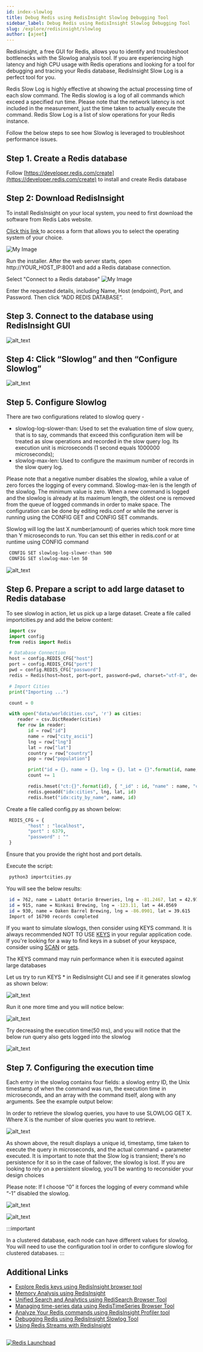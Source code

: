 ```yaml
---
id: index-slowlog
title: Debug Redis using RedisInsight Slowlog Debugging Tool
sidebar_label: Debug Redis using RedisInsight Slowlog Debugging Tool
slug: /explore/redisinsight/slowlog
author: [ajeet]
---
```




RedisInsight, a free GUI for Redis, allows you to identify and troubleshoot bottlenecks with the Slowlog analysis tool. If you are experiencing high latency and high CPU usage with Redis operations and looking for a tool for debugging and tracing your Redis database, RedisInsight Slow Log is a perfect tool for you.

Redis Slow Log is highly effective at showing the actual processing time of each slow command. The Redis slowlog is a log of all commands which exceed a specified run time. Please note that the network latency is not included in the measurement, just the time taken to actually execute the command. Redis Slow Log is a list of slow operations for your Redis instance.

Follow the below steps to see how Slowlog is leveraged to troubleshoot performance issues.

## Step 1. Create a Redis database

Follow [https://developer.redis.com/create](https://developer.redis.com/create) to install and create Redis database

## Step 2: Download RedisInsight


To install RedisInsight on your local system, you need to first download the software from Redis Labs website.

[Click this link ](https://redis.com/redis-enterprise/redis-insight/#insight-form) to access a form that allows you to select the operating system of your choice.

![My Image](images/redisinsightinstall.png)


Run the installer. After the web server starts, open http://YOUR_HOST_IP:8001 and add a Redis database connection.

Select "Connect to a Redis database"
![My Image](images/redisinsight4.png)

Enter the requested details, including Name, Host (endpoint), Port, and Password.  Then click “ADD REDIS DATABASE”.

## Step 3. Connect to the database using RedisInsight GUI


![alt_text](images/image1.png "image_tooltip")


## Step 4: Click “Slowlog” and then “Configure Slowlog”


![alt_text](images/image2.png "image_tooltip")


## Step 5. Configure Slowlog

There are two configurations related to slowlog query - 



- slowlog-log-slower-than: Used to set the evaluation time of slow query, that is to say, commands that exceed this configuration item will be treated as slow operations and recorded in the slow query log. Its execution unit is microseconds (1 second equals 1000000 microseconds);
- slowlog-max-len: Used to configure the maximum number of records in the slow query log.

Please note that a negative number disables the slowlog, while a value of zero forces the logging of every command. Slowlog-max-len is the length of the slowlog. The minimum value is zero. When a new command is logged and the slowlog is already at its maximum length, the oldest one is removed from the queue of logged commands in order to make space. The configuration can be done by editing redis.conf or while the server is running using the CONFIG GET and CONFIG SET commands.

Slowlog will log the last X number(amount) of queries which took more time than Y microseconds to run. You can set this either in redis.conf or at runtime using CONFIG command


 ```bash
  CONFIG SET slowlog-log-slower-than 500
  CONFIG SET slowlog-max-len 50
 ```

![alt_text](images/image3.png "image_tooltip")


## Step 6. Prepare a script to add large dataset to Redis database

To see slowlog in action, let us pick up a large dataset. Create a file called importcities.py and add the below content:


 ```python
  import csv
  import config
  from redis import Redis

  # Database Connection
  host = config.REDIS_CFG["host"]
  port = config.REDIS_CFG["port"]
  pwd = config.REDIS_CFG["password"]
  redis = Redis(host=host, port=port, password=pwd, charset="utf-8", decode_responses=True)

  # Import Cities
  print("Importing ...")

  count = 0

  with open("data/worldcities.csv", 'r') as cities:
     reader = csv.DictReader(cities)
     for row in reader:
         id = row["id"]
         name = row["city_ascii"]
         lng = row["lng"]
         lat = row["lat"]
         country = row["country"]
         pop = row["population"]

         print("id = {}, name = {}, lng = {}, lat = {}".format(id, name, lng, lat))
         count += 1

         redis.hmset("ct:{}".format(id), { "_id" : id, "name" : name, "country" : country, "population" : pop })
         redis.geoadd("idx:cities", lng, lat, id)
         redis.hset("idx:city_by_name", name, id)

 ```


Create a file called config.py as shown below:


 ```python
  REDIS_CFG = {
         "host" : "localhost",
         "port" : 6379,
         "password" : ""
  }

 ```


Ensure that you provide the right host and port details.

Execute the script:


 ```bash
  python3 importcities.py
 ```


You will see the below results:


 ```bash
  id = 762, name = Labatt Ontario Breweries, lng = -81.2467, lat = 42.9778
  id = 915, name = Ninkasi Brewing, lng = -123.11, lat = 44.0569
  id = 930, name = Oaken Barrel Brewing, lng = -86.0901, lat = 39.615
  Import of 16790 records completed

 ```


If you want to simulate slowlogs, then consider using KEYS command. It is always recommended NOT TO USE [KEYS](https://redis.io/commands/keys) in your regular application code. If you're looking for a way to find keys in a subset of your keyspace, consider using [SCAN](https://redis.io/commands/scan) or [sets](https://redis.io/topics/data-types#sets).

The KEYS command may ruin performance when it is executed against large databases

Let us try to run KEYS * in RedisInsight CLI and see if it generates slowlog as shown below:


![alt_text](images/image4.png "image_tooltip")


Run it one more time and you will notice below:


![alt_text](images/image5.png "image_tooltip")


Try decreasing the execution time(50 ms), and you will notice that the below run query also gets logged into the slowlog 



![alt_text](images/image6.png "image_tooltip")


## Step 7. Configuring the execution time 


Each entry in the slowlog contains four fields: a slowlog entry ID, the Unix timestamp of when the command was run, the execution time in microseconds, and an array with the command itself, along with any arguments. See the example output below:

In order to retrieve the slowlog queries, you have to use SLOWLOG GET X. Where X is the number of slow queries you want to retrieve.





![alt_text](images/image7.png "image_tooltip")


As shown above, the result displays a unique id, timestamp, time taken to execute the query in microseconds, and the actual command + parameter executed. It is important to note that  the Slow log is transient; there's no persistence for it so in the case of failover, the slowlog is lost. If you are looking to rely on a persistent slowlog, you'll be wanting to reconsider your design choices

Please note: If I choose “0” it forces the logging of every command while “-1” disabled the slowlog.





![alt_text](images/image8.png "image_tooltip")






![alt_text](images/image9.png "image_tooltip")


:::important

In a clustered database, each node can have different values for slowlog.  You will need to use the configuration tool in order to configure slowlog for clustered databases.
:::

## Additional Links

- [Explore Redis keys using RedisInsight browser tool](/explore/redisinsight/browser)
- [Memory Analysis using RedisInsight](/explore/redisinsight/memoryanalyzer)
- [Unified Search and Analytics using RediSearch Browser Tool](/explore/redisinsight/redisearch)
- [Managing time-series data using RedisTimeSeries Browser Tool](/explore/redisinsight/redistimeseries)
- [Analyze Your Redis commands using RedisInsight Profiler tool](/explore/redisinsight/profiler)
- [Debugging Redis using RedisInsight Slowlog Tool](/explore/redisinsight/slowlog)
- [Using Redis Streams with RedisInsight](/explore/redisinsight/streams)

##

<div>
<a href="https://launchpad.redis.com" target="_blank" rel="noopener" className="link"> <img src="/img/launchpad.png"  className="thumb" loading="lazy" alt="Redis Launchpad" /></a>
</div>
